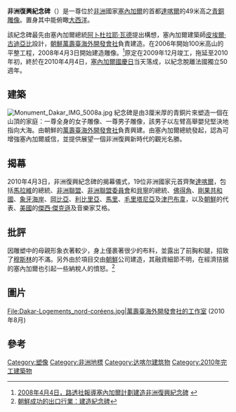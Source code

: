 {{Infobox monument
|monument_name = 非洲復興紀念碑
|native_name   = 
|image         =
|caption       = 2010年4月照片
|location      = [[塞內加爾|塞內加爾]][[達喀爾|達喀爾]][[Ouakam|Ouakam]]郊區
|designer      = Pierre Goudiaby
|type          = 雕像
|material      = [[青銅|青銅]]
|length        =
|width         =
|height        = 49 m (160ft)
|begin         = 2006
|complete      = 2010
|open          = 2010年4月4日
|dedicated_to  =
|map_cue       = 
|map_image     = 
|map_text      = 
|map_width     = 
|coordinates   = 14.72209444 ; -17.49498056
|lat           = 
|long          = 
|extra         = 網站: http://www.monuraf.com/
}}
'''非洲復興紀念碑'''（{{lang-fr|'''Le Monument de la Renaissance africaine'''}}）是一尊位於[[非洲|非洲]]國家[[塞內加爾|塞內加爾]]的首都[[達喀爾|達喀爾]]的49米高之[[青銅|青銅]][[雕像|雕像]]。置身其中能俯瞰[[大西洋|大西洋]]。

該紀念碑最先由塞內加爾總統[[阿卜杜拉耶·瓦德|阿卜杜拉耶·瓦德]]提出構想，塞內加爾建築師[[皮埃爾·古迪亞比|皮埃爾·古迪亞比]]設計，[[朝鮮民主主義人民共和國|朝鮮]][[萬壽臺海外開發會社|萬壽臺海外開發會社]]負責建造。在2006年開始100米高山的平整工程，2008年4月3日開始建造雕像。<ref>[http://www.polity.org.za/article/senegal-plans-quotafrican-renaissancequot-monument-2008-04-04  2008年4月4日，路透社報導塞內加爾計劃建造非洲復興紀念碑] {{webarchive|url=https://web.archive.org/web/20131224113712/http://www.polity.org.za/article/senegal-plans-quotafrican-renaissancequot-monument-2008-04-04 |date=2013年12月24日 }} </ref>原定在2009年12月竣工，拖延至2010年初，終於在2010年4月4日，[[塞內加爾國慶日|塞內加爾國慶日]]当天落成，以紀念脫離法國獨立50週年。

== 建築 ==
[[File:Monument_Dakar_IMG_5008a.jpg|thumb]]
紀念碑是由3厘米厚的青銅片來塑造一個在山頂的家庭：一尊全身的女子雕像、一尊男子雕像，該男子以左臂高舉嬰兒堅決地指向大海。由朝鮮的[[萬壽臺海外開發會社|萬壽臺海外開發會社]]負責興建。由塞內加爾總統發起，認為可增強塞內加爾威信，並提供展望一個非洲復興新時代的觀光名勝。

== 揭幕 ==
2010年4月3日，非洲復興紀念碑的揭幕儀式，19位非洲國家元首齊聚[[達喀爾|達喀爾]]，包括[[馬拉維|馬拉維]]的總統、[[非洲聯盟|非洲聯盟]]、[[非洲聯盟委員會|非洲聯盟委員會]]和[[貝寧|貝寧]]的總統、[[佛得角|佛得角]]、[[剛果共和國|剛果共和國]]、[[象牙海岸|象牙海岸]]、[[岡比亞|岡比亞]]、[[利比里亞|利比里亞]]、[[馬里|馬里]]、[[毛里塔尼亞|毛里塔尼亞]]及[[津巴布韋|津巴布韋]]，以及[[朝鮮民主主義人民共和國|朝鮮]]的代表、[[美國|美國]]的[[傑西·傑克遜|傑西·傑克遜]]及音樂家艾格。

== 批評 ==
因雕塑中的母親形象衣著較少，身上僅裹著很少的布料，並露出了前胸和腿，招致了[[穆斯林|穆斯林]]的不滿。另外由於項目交由[[朝鲜民主主义人民共和国|朝鮮]]公司建造，其融資細節不明，在經濟拮据的塞內加爾也引起一些納稅人的憤怒。<ref>[http://world.people.com.cn/BIG5/11185858.html 朝鮮成功的出口行業：建造紀念碑]</ref>

== 圖片 ==
<gallery>
File:Dakar-Logements_nord-coréens.jpg|萬壽臺海外開發會社的工作室 (2010年8月)
</gallery>

== 參考 ==
{{Commonscat|African_Renaissance_Monument}}
<div class="references-small"><references />
</div>
{{Portal bar|非洲|艺术}}

[[Category:塑像|Category:塑像]]
[[Category:非洲地標|Category:非洲地標]]
[[Category:达喀尔建筑物|Category:达喀尔建筑物]]
[[Category:2010年完工建築物|Category:2010年完工建築物]]